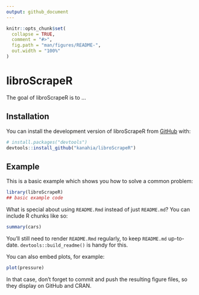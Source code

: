 ```yaml
---
output: github_document
---
```


<!-- README.md is generated from README.Rmd. Please edit that file -->

```r
knitr::opts_chunk$set(
  collapse = TRUE,
  comment = "#>",
  fig.path = "man/figures/README-",
  out.width = "100%"
)
```

# libroScrapeR

<!-- badges: start -->
<!-- badges: end -->

The goal of libroScrapeR is to ...

## Installation

You can install the development version of libroScrapeR from [GitHub](https://github.com/) with:

``` r
# install.packages("devtools")
devtools::install_github("kanahia/libroScrapeR")
```

## Example

This is a basic example which shows you how to solve a common problem:

```r
library(libroScrapeR)
## basic example code
```

What is special about using `README.Rmd` instead of just `README.md`? You can include R chunks like so:

```r
summary(cars)
```

You'll still need to render `README.Rmd` regularly, to keep `README.md` up-to-date. `devtools::build_readme()` is handy for this.

You can also embed plots, for example:

```r
plot(pressure)
```

In that case, don't forget to commit and push the resulting figure files, so they display on GitHub and CRAN.
